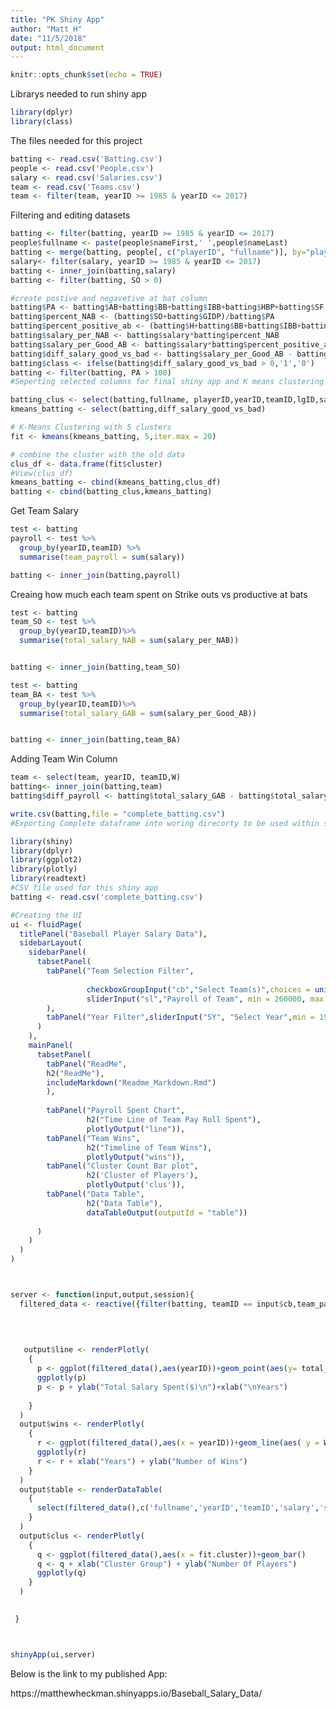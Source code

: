 ```yaml
---
title: "PK Shiny App"
author: "Matt H"
date: "11/5/2018"
output: html_document
---
```


```r
knitr::opts_chunk$set(echo = TRUE)
```

Librarys needed to run shiny app
```r
library(dplyr)
library(class)
```
The files needed for this project

```r
batting <- read.csv('Batting.csv')
people <- read.csv('People.csv')
salary <- read.csv('Salaries.csv')
team <- read.csv('Teams.csv')
team <- filter(team, yearID >= 1985 & yearID <= 2017)
```

Filtering and editing datasets
```r
batting <- filter(batting, yearID >= 1985 & yearID <= 2017)
people$fullname <- paste(people$nameFirst,' ',people$nameLast)
batting <- merge(batting, people[, c("playerID", "fullname")], by="playerID")
salary<- filter(salary, yearID >= 1985 & yearID <= 2017)
batting <- inner_join(batting,salary)
batting <- filter(batting, SO > 0)

#create postive and negavetive at bat column
batting$PA <- batting$AB+batting$BB+batting$IBB+batting$HBP+batting$SF
batting$percent_NAB <- (batting$SO+batting$GIDP)/batting$PA
batting$percent_positive_ab <- (batting$H+batting$BB+batting$IBB+batting$HBP+batting$SF)/batting$PA
batting$salary_per_NAB <- batting$salary*batting$percent_NAB
batting$salary_per_Good_AB <- batting$salary*batting$percent_positive_ab
batting$diff_salary_good_vs_bad <- batting$salary_per_Good_AB - batting$salary_per_NAB
batting$class <- ifelse(batting$diff_salary_good_vs_bad > 0,'1','0')
batting <- filter(batting, PA > 100)
#Seperting selected columns for final shiny app and K means clustering 

batting_clus <- select(batting,fullname, playerID,yearID,teamID,lgID,salary,percent_positive_ab,percent_NAB,PA,salary_per_NAB,salary_per_Good_AB)
kmeans_batting <- select(batting,diff_salary_good_vs_bad)
```


```r
# K-Means Clustering with 5 clusters
fit <- kmeans(kmeans_batting, 5,iter.max = 20)

# combine the cluster with the old data
clus_df <- data.frame(fit$cluster)
#View(clus_df)
kmeans_batting <- cbind(kmeans_batting,clus_df)
batting <- cbind(batting_clus,kmeans_batting)
```
Get Team Salary 
```r
test <- batting
payroll <- test %>%
  group_by(yearID,teamID) %>%
  summarise(team_payroll = sum(salary))

batting <- inner_join(batting,payroll)

```


Creaing how much each team spent on Strike outs vs productive at bats 
```r
test <- batting
team_SO <- test %>%
  group_by(yearID,teamID)%>%
  summarise(total_salary_NAB = sum(salary_per_NAB))


batting <- inner_join(batting,team_SO)

test <- batting
team_BA <- test %>%
  group_by(yearID,teamID)%>%
  summarise(total_salary_GAB = sum(salary_per_Good_AB))


batting <- inner_join(batting,team_BA)
```

Adding Team Win Column
```r

team <- select(team, yearID, teamID,W)
batting<- inner_join(batting,team)
batting$diff_payroll <- batting$total_salary_GAB - batting$total_salary_NAB
```
```r
write.csv(batting,file = "complete_batting.csv")
#Exporting Complete dataframe into woring direcorty to be used within shiny app. 
```




```R
library(shiny)
library(dplyr)
library(ggplot2)
library(plotly)
library(readtext)
#CSV file used for this shiny app
batting <- read.csv('complete_batting.csv')

#Creating the UI
ui <- fluidPage(
  titlePanel("Baseball Player Salary Data"),
  sidebarLayout(
    sidebarPanel(
      tabsetPanel(
        tabPanel("Team Selection Filter",
                 
                 checkboxGroupInput("cb","Select Team(s)",choices = unique(batting$teamID),selected = unique(batting$teamID)[1],inline = TRUE),
                 sliderInput("sl","Payroll of Team", min = 260000, max = 139340457,value = 100000000, dragRange = TRUE)
        ),
        tabPanel("Year Filter",sliderInput("SY", "Select Year",min = 1985,max = 2016,value = 2000))
      )
    ),
    mainPanel(
      tabsetPanel(
        tabPanel("ReadMe",
        h2("ReadMe"),
        includeMarkdown("Readme_Markdown.Rmd")
        ),
        
        tabPanel("Payroll Spent Chart",
                 h2("Time Line of Team Pay Roll Spent"),
                 plotlyOutput("line")),
        tabPanel("Team Wins",
                 h2("Timeline of Team Wins"),
                 plotlyOutput("wins")),
        tabPanel("Cluster Count Bar plot",
                 h2('Cluster of Players'),
                 plotlyOutput('clus')),
        tabPanel("Data Table",
                 h2("Data Table"),
                 dataTableOutput(outputId = "table"))
        
      )
    )
  )
)



server <- function(input,output,session){
  filtered_data <- reactive({filter(batting, teamID == input$cb,team_payroll <= input$sl,yearID <= input$SY)})
  

  
  
   output$line <- renderPlotly(
    {
      p <- ggplot(filtered_data(),aes(yearID))+geom_point(aes(y= total_salary_NAB,colour = "total salary N.A.B."))+geom_point(aes(y = total_salary_GAB,colour = "total salary G.A.B."))+geom_line(aes(y = diff_payroll, colour = " G.A.B.- N.A.B."))
      ggplotly(p)
      p <- p + ylab("Total Salary Spent($)\n")+xlab("\nYears")
      
    }
  )
  output$wins <- renderPlotly(
    {
      r <- ggplot(filtered_data(),aes(x = yearID))+geom_line(aes( y = W, colour = "W"))
      ggplotly(r)
      r <- r + xlab("Years") + ylab("Number of Wins")
    }
  )
  output$table <- renderDataTable(
    {
      select(filtered_data(),c('fullname','yearID','teamID','salary','salary_per_NAB','salary_per_Good_AB','diff_salary_good_vs_bad','fit.cluster','W'))
    }
  )
  output$clus <- renderPlotly(
    {
      q <- ggplot(filtered_data(),aes(x = fit.cluster))+geom_bar()
      q <- q + xlab("Cluster Group") + ylab("Number Of Players")
      ggplotly(q)
    }
  )
  

 }



shinyApp(ui,server)
```
Below is the link to my published App: 

https://matthewheckman.shinyapps.io/Baseball_Salary_Data/

